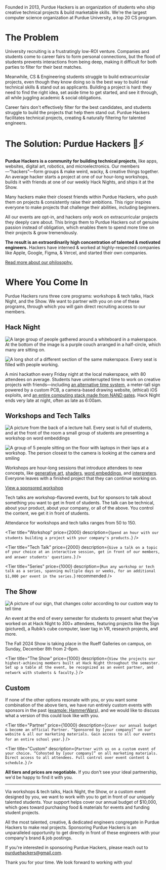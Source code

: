 
Founded in 2013, Purdue Hackers is an organization of students who ship creative technical projects & build marketable skills. We're the largest computer science organization at Purdue University, a top 20 CS program.

# The Problem

University recruiting is a frustratingly low-ROI venture. Companies and students come to career fairs to form personal connections, but the flood of students prevents interactions from being deep, making it difficult for both parties to filter for their best matches.

Meanwhile, CS & Engineering students struggle to build extracurricular projects, even though they know doing so is the best way to build real technical skills & stand out as applicants. Building a project is hard: they need to find the right idea, set aside time to get started, and see it through, all while juggling academic & social obligations.

Career fairs don't effectively filter for the best candidates, and students struggle to build the projects that help them stand out. Purdue Hackers facilitates technical projects, creating & naturally filtering for talented engineers.

# The Solution: Purdue Hackers 💛⚡

**Purdue Hackers is a community for building technical projects**, like apps, websites, digital art, robotics, and microelectronics. Our members—“hackers”—form groups & make weird, wacky, & creative things together. An average hacker starts a project at one of our hour-long workshops, builds it with friends at one of our weekly Hack Nights, and ships it at the Show.

Many hackers make their closest friends within Purdue Hackers, who push them on projects & consistently raise their ambitions. This rigor inspires everyone to make projects that challenge their abilities, including beginners.

All our events are opt-in, and hackers only work on extracurricular projects they deeply care about. This brings them to Purdue Hackers out of genuine passion instead of obligation, which enables them to spend more time on their projects & grow tremendously.

**The result is an extraordinarily high concentration of talented & motivated engineers.** Hackers have interned & worked at highly-respected companies like Apple, Google, Figma, & Vercel, and started their own companies.

[Read more about our philosophy.](https://blog.purduehackers.com/posts/college-clubs-are-awesome)

# Where You Come In

Purdue Hackers runs three core programs: workshops & tech talks, Hack Night, and the Show. We want to partner with you on one of these programs, through which you will gain direct recruiting access to our members.

<div className="page-break" />

## Hack Night

<Grid>

![A large group of people gathered around a whiteboard in a makerspace. At the bottom of the image is a purple couch arranged in a half-circle, which many are sitting on.](/img/sponsor/hack-night-3.jpg)

![A long shot of a different section of the same makerspace. Every seat is filled with people working.](/img/sponsor/hack-night-2.jpg)

</Grid>

A mini hackathon every Friday night at the local makerspace, with 80 attendees on average. Students have uninterrupted time to work on creative projects with friends—including [an alternative time system](https://lightning-time.vercel.app/), a meter-tall sign powered by a custom PCB, a camera-based drawing website, (ethical) iOS exploits, and [an entire computing stack made from NAND gates](https://news.ycombinator.com/item?id=40159278). Hack Night ends very late at night, often as late as 6:00am.

<Grid className="my-2" largeGap overflow singleRow>

<Tier
  title="Hack Night"
  price={1000}
  description="Send your recruiters & engineers to Hack Night & get in front of our highest-achieving members. Network with students, collect resumés, speak at opening ceremony. The floor is yours all night."
/>

<Tier
  title="Hack Month"
  price={3000}
  description="Gain access to all our Hack Nights for an entire month (4 of them). We will mention you at every Hack Night that month even if you're not present."
  recommended
/>

</Grid>

<div className="page-break" />

## Workshops and Tech Talks

<Grid>

![A picture from the back of a lecture hall. Every seat is full of students, and at the front of the room a small group of students are presenting a workshop on word embeddings](/img/sponsor/workshop-1.jpg)

![A group of 5 people sitting on the floor with laptops in their laps at a workshop. The person closest to the camera is looking at the camera and smiling](/img/sponsor/workshop-2.jpg)

</Grid>

Workshops are hour-long sessions that introduce attendees to new concepts, like [generative art](https://events.purduehackers.com/generative-art-workshop), [shaders](https://events.purduehackers.com/shaders-workshop), [word embeddings](https://events.purduehackers.com/word-embedding-workshop), and [interpreters](https://events.purduehackers.com/programming-languages-workshop). Everyone leaves with a finished project that they can continue working on.

[View a sponsored workshop](https://events.purduehackers.com/rick-roll-web-api-workshop)

Tech talks are workshop-flavored events, but for sponsors to talk about something you want to get in front of students. The talk can be technical, about your product, about your company, or all of the above. You control the content, we get it in front of students.

Attendance for workshops and tech talks ranges from 50 to 150.

<Grid className="my-2" largeGap overflow singleRow>

<Tier
  title="Workshop"
  price={2000}
  description={`Spend an hour with our students building a project with your company's products.`}
/>

<Tier
  title="Tech Talk"
  price={2000}
  description={`Give a talk on a topic of your choice at an interactive session, get in front of our members, and answer students' questions.`}
/>

<Tier
  title="Series"
  price={1000}
  description={`Run any workshop or tech talk as a series, spanning multiple days or weeks, for an additional $1,000 per event in the series.`}
  recommended
/>

</Grid>

<div className="page-break" />

## The Show

<Grid largeGap singleRow>

![A picture of our sign, that changes color according to our custom way to tell time](/img/sponsor/sign.png)

An event at the end of every semester for students to present what they’ve worked on at Hack Night to 300+ attendees, featuring projects like the Sign (pictured), a Rubik’s cube computer, laser tag in VR, research projects, and more.

</Grid>

The Fall 2024 Show is taking place in the Rueff Galleries on campus, on Sunday, December 8th from 2-6pm.

<div className="max-w-xl mx-auto">

<Tier
  title="The Show"
  price={1000}
  description={`View the projects our highest-achieving members built at Hack Night throughout the semester. Set up a table at the event, be recognized as an event partner, and network with students & faculty.`}
/>

</div>

<div className="page-break" />

## Custom

If none of the other options resonate with you, or you want some combination of the above tiers, we have run entirely custom events with sponsors in the past ([example: HammerWars](https://events.purduehackers.com/-hammerwars-)), and we would like to discuss what a version of this could look like with you.

<Grid className="my-2" largeGap overflow singleRow>

<Tier
  title="Partner"
  price={10000}
  description={`Cover our annual budget & become an official Partner. “Sponsored by [your company]” on our website & all our marketing materials. Gain access to all our events for an entire school year.`}
/>

<Tier
  title="Custom"
  description={`Partner with us on a custom event of your choice. “Cohosted by [your company]” on all marketing materials. Direct access to all attendees. Full control over event content & schedule.`}
/>

</Grid>

**All tiers and prices are negotiable.** If you don't see your ideal partnership, we'd be happy to find it with you.

---

Via workshops & tech talks, Hack Night, the Show, or a custom event designed by you, we want to work with you to get in front of our uniquely talented students. Your support helps cover our annual budget of $10,000, which goes toward purchasing food & materials for events and funding student projects.

All the most talented, creative, & dedicated engineers congregate in Purdue Hackers to make real projects. Sponsoring Purdue Hackers is an unparalleled opportunity to get directly in front of these engineers with your company's brand & job postings.

<div className="print:hidden">

If you're interested in sponsoring Purdue Hackers, please reach out to [purduehackers@gmail.com](mailto:purduehackers@gmail.com).

</div>

Thank you for your time. We look forward to working with you!
